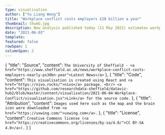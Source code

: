 ```yaml
---
type: visualisation
author: ["Yu Liang Weng"]
title: "Workplace conflict costs employers £28 billion a year"
thumbnail: thumb.jpg
description: New analysis published today (11 May 2021) estimates workplace conflict costs UK employers £28.5 billion every year - just over £1,000 on average for every employee.
date: "2021-06-03"
template:
featured: false
rowSpan: 1
columnSpan: 2
---
```






<div className="flex justify-center">
  <Visualisation />
</div>


<VisPagination mdx={props.mdx} />

<VisDetail mdx={props.mdx} />

  {
    "title": "Source",
    "content": `The University of Sheffield - <a href="https://www.sheffield.ac.uk/news/workplace-conflict-costs-employers-nearly-ps30bn-year">Latest News</a>`
  },
  {
    "title": "Code",
    "content": `This visualisation is created using React and <a href="https://nivo.rocks/">nivo</a> package. <br/> <a href="https://github.com/researchdata-sheffield/dataviz-hub2/blob/master/content/visualisation/2021-06-04-Workplace-Conflict/visualisation.jsx">Link</a> for the source code.`
  },
  {
    "title": "Attribution",
    "content": `Images used here such as the map and the brain icon were downloaded from <a href="https://uxwing.com/">uxwing.com</a>.`
  },
  {
    "title": "License",
    "content": `Creative Commons license (<a href="https://creativecommons.org/licenses/by-sa/4.0/">CC BY-SA 4.0</a>).`
  }
]

<VisDiv>
  <Tab data={data} />
</VisDiv>